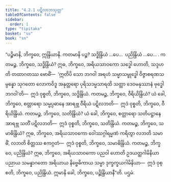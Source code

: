 ```yaml
---
title: "4.2.1 ပဋိလာဘသုတ္တ"
tableOfContents: false
sidebar:
  order: 1
type: "tipitaka"
basket: "su"
book: "sn"
---
```



<DynamicBreadcrumb />

<Division number="481" book="sn" e="ch" v="18" p="349">

<Paragraph number="1033" book="sn">
“ပဉ္စိမာနိ, ဘိက္ခဝေ, ဣန္ဒြိယာနိ. ကတမာနိ ပဉ္စ? သဒ္ဓိန္ဒြိယံ …ပေ…  ပညိန္ဒြိယံ …ပေ… . ကတမဉ္စ, ဘိက္ခဝေ, သဒ္ဓိန္ဒြိယံ? ဣဓ, ဘိက္ခဝေ, အရိယသာဝကော သဒ္ဓေါ ဟောတိ, သဒ္ဒဟတိ တထာဂတဿ ဗောဓိံ—  ‘ဣတိပိ သော ဘဂဝါ အရဟံ သမ္မာသမ္ဗုဒ္ဓေါ ဝိဇ္ဇာစရဏသမ္ပန္နော သုဂတော လောကဝိဒူ အနုတ္တရော ပုရိသဒမ္မသာရထိ သတ္ထာ ဒေဝမနုဿာနံ ဗုဒ္ဓေါ ဘဂဝါ’တိ—  ဣဒံ ဝုစ္စတိ, ဘိက္ခဝေ, သဒ္ဓိန္ဒြိယံ.
</Paragraph>

<Paragraph number="1034" book="sn">
ကတမဉ္စ, ဘိက္ခဝေ, ဝီရိယိန္ဒြိယံ? ယံ ခေါ, ဘိက္ခဝေ, စတ္တာရော သမ္မပ္ပဓာနေ အာရဗ္ဘ ဝီရိယံ ပဋိလဘတိ—  ဣဒံ ဝုစ္စတိ, ဘိက္ခဝေ, ဝီရိယိန္ဒြိယံ.
</Paragraph>

<Paragraph number="1035" book="sn">
ကတမဉ္စ, ဘိက္ခဝေ, သတိန္ဒြိယံ? ယံ ခေါ, ဘိက္ခဝေ, စတ္တာရော သတိပဋ္ဌာနေ အာရဗ္ဘ သတိံ ပဋိလဘတိ—  ဣဒံ ဝုစ္စတိ, ဘိက္ခဝေ, သတိန္ဒြိယံ.
</Paragraph>

<Paragraph number="1036" book="sn">
ကတမဉ္စ, ဘိက္ခဝေ, သမာဓိန္ဒြိယံ? ဣဓ, ဘိက္ခဝေ, အရိယသာဝကော ဝေါဿဂ္ဂါရမ္မဏံ ကရိတွာ လဘတိ သမာဓိံ, လဘတိ စိတ္တဿ ဧကဂ္ဂတံ—  ဣဒံ ဝုစ္စတိ, ဘိက္ခဝေ, သမာဓိန္ဒြိယံ.
</Paragraph>

<Paragraph number="1037" book="sn">
ကတမဉ္စ, ဘိက္ခဝေ, ပညိန္ဒြိယံ? ဣဓ, ဘိက္ခဝေ, အရိယသာဝကော ပညဝါ ဟောတိ ဥဒယတ္ထဂါမိနိယာ ပညာယ သမန္နာဂတော အရိယာယ နိဗ္ဗေဓိကာယ သမ္မာ ဒုက္ခက္ခယဂါမိနိယာ—  ဣဒံ ဝုစ္စတိ, ဘိက္ခဝေ, ပညိန္ဒြိယံ. ဣမာနိ ခေါ, ဘိက္ခဝေ, ပဉ္စိန္ဒြိယာနီ”တိ.

</Paragraph>
</Division>

<Paragraph number="1038" type="center" book="sn">
ပဌမံ.
</Paragraph>